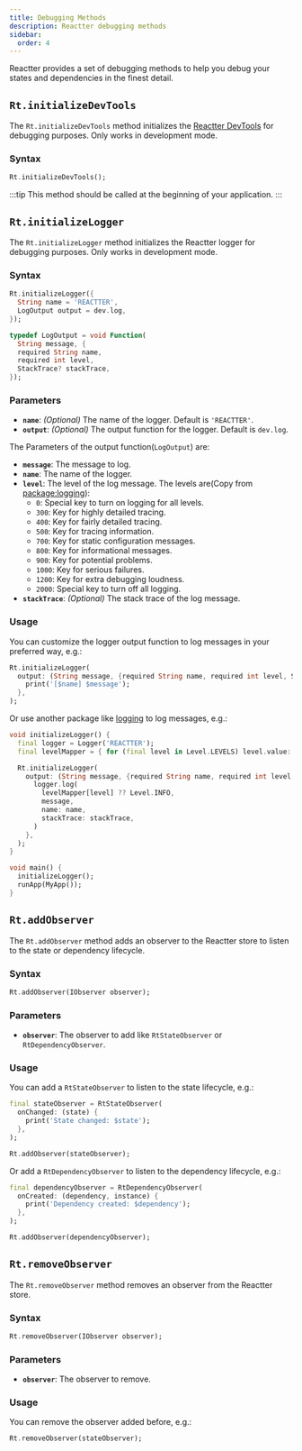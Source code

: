 ```yaml
---
title: Debugging Methods
description: Reactter debugging methods
sidebar:
  order: 4
---
```



Reactter provides a set of debugging methods to help you debug your states and dependencies in the finest detail.

## <HM>`Rt.initializeDevTools`</HM>

The <HM>`Rt.initializeDevTools`</HM> method initializes the [Reactter DevTools](http://localhost:4321/reactter/devtools_extension) for debugging purposes.
Only works in development mode.

### Syntax

```dart showLineNumbers=false
Rt.initializeDevTools();
```

:::tip
This method should be called at the beginning of your application.
:::

## <HM>`Rt.initializeLogger`</HM>

The <HM>`Rt.initializeLogger`</HM> method initializes the Reactter logger for debugging purposes. Only works in development mode.

### Syntax

```dart showLineNumbers=false
Rt.initializeLogger({
  String name = 'REACTTER',
  LogOutput output = dev.log,
});

typedef LogOutput = void Function(
  String message, {
  required String name,
  required int level,
  StackTrace? stackTrace,
});
```

### Parameters

- **`name`**: *(Optional)* The name of the logger. Default is <HS>`'REACTTER'`</HS>.
- <HM>**`output`**</HM>: *(Optional)* The output function for the logger. Default is <HM>`dev.log`</HM>.

The Parameters of the output function(<HT>`LogOutput`</HT>) are:
  - **`message`**: The message to log.
  - **`name`**: The name of the logger.
  - **`level`**: The level of the log message.
    The levels are(Copy from [package:logging](https://pub.dev/packages/logging)):
    - <HN>`0`</HN>: Special key to turn on logging for all levels.
    - <HN>`300`</HN>: Key for highly detailed tracing.
    - <HN>`400`</HN>: Key for fairly detailed tracing.
    - <HN>`500`</HN>: Key for tracing information.
    - <HN>`700`</HN>: Key for static configuration messages.
    - <HN>`800`</HN>: Key for informational messages.
    - <HN>`900`</HN>: Key for potential problems.
    - <HN>`1000`</HN>: Key for serious failures.
    - <HN>`1200`</HN>: Key for extra debugging loudness.
    - <HN>`2000`</HN>: Special key to turn off all logging.
  - **`stackTrace`**: *(Optional)* The stack trace of the log message.

### Usage

You can customize the logger output function to log messages in your preferred way, e.g.:

```dart showLineNumbers=false
Rt.initializeLogger(
  output: (String message, {required String name, required int level, StackTrace? stackTrace}) {
    print('[$name] $message');
  },
);
```

Or use another package like [logging](https://pub.dev/packages/logging) to log messages, e.g.:

```dart showLineNumbers=false
void initializeLogger() {
  final logger = Logger('REACTTER');
  final levelMapper = { for (final level in Level.LEVELS) level.value: level };

  Rt.initializeLogger(
    output: (String message, {required String name, required int level, StackTrace? stackTrace}) {
      logger.log(
        levelMapper[level] ?? Level.INFO,
        message,
        name: name,
        stackTrace: stackTrace,
      )
    },
  );
}

void main() {
  initializeLogger();
  runApp(MyApp());
}
```

## <HM>`Rt.addObserver`</HM>

The <HM>`Rt.addObserver`</HM> method adds an observer to the Reactter store to listen to the state or dependency lifecycle.

### Syntax

```dart showLineNumbers=false
Rt.addObserver(IObserver observer);
```

### Parameters

- **`observer`**: The observer to add like <HT>`RtStateObserver`</HT> or <HT>`RtDependencyObserver`</HT>.

### Usage

You can add a <HT>`RtStateObserver`</HT> to listen to the state lifecycle, e.g.:

```dart showLineNumbers=false
final stateObserver = RtStateObserver(
  onChanged: (state) {
    print('State changed: $state');
  },
);

Rt.addObserver(stateObserver);
```

Or add a <HT>`RtDependencyObserver`</HT> to listen to the dependency lifecycle, e.g.:

```dart showLineNumbers=false
final dependencyObserver = RtDependencyObserver(
  onCreated: (dependency, instance) {
    print('Dependency created: $dependency');
  },
);

Rt.addObserver(dependencyObserver);
```

## <HM>`Rt.removeObserver`</HM>

The <HM>`Rt.removeObserver`</HM> method removes an observer from the Reactter store.

### Syntax

```dart showLineNumbers=false
Rt.removeObserver(IObserver observer);
```

### Parameters

- **`observer`**: The observer to remove.

### Usage

You can remove the observer added before, e.g.:

```dart showLineNumbers=false
Rt.removeObserver(stateObserver);
```


